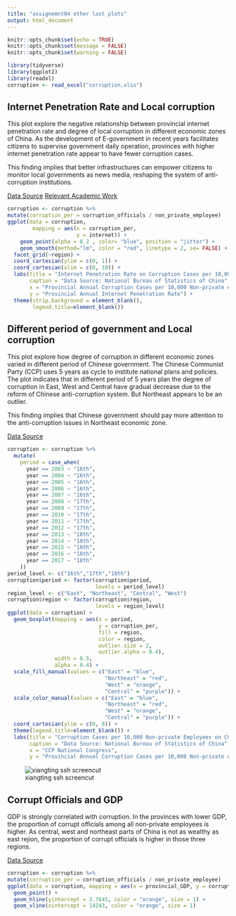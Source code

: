 ```yaml
---
title: "assignemnt04 other last plots"
output: html_document
---
```


```r
knitr::opts_chunk$set(echo = TRUE)
knitr::opts_chunk$set(message = FALSE)
knitr::opts_chunk$set(warning = FALSE)
```



```r
library(tidyverse)
library(ggplot2)
library(readxl)
corruption <- read_excel("corruption.xlsx")
```

## Internet Penetration Rate and Local corruption

This plot explore the negative relationship between provincial internet penetration rate and degree of local corruption in different economic zones of China. As the development of E-government in recent years facilitates citizens to supervise government daily operation, provinces with higher internet penetration rate appear to have fewer corruption cases.

This finding implies that better infrastructures can empower citizens to monitor local governments as news media, reshaping the system of anti-corruption institutions. 

[Data Source](https://data.stats.gov.cn/index.htm)
[Relevant Academic Work](https://www.sciencedirect.com/science/article/abs/pii/S0167624509000110)
 
```r
corruption <- corruption %>%
mutate(corruption_per = corruption_officials / non_private_employee)
ggplot(data = corruption,
        mapping = aes(x = corruption_per,
                      y = internet)) +
    geom_point(alpha = 0.2 , color= "blue", position = "jitter") +
    geom_smooth(method="lm", color = "red", linetype = 2, se= FALSE) +
  facet_grid(~region) +  
  coord_cartesian(ylim = c(0, 1)) +
  coord_cartesian(xlim = c(0, 10)) +
  labs(title = "Internet Penetration Rate on Corruption Cases per 10,000 Non-private Employees, by Economic Zone",
       caption = "Data Source: National Bureau of Statistics of China",
       x = "Provincial Annual Corruption Cases per 10,000 Non-private employees",
       y = "Provincial Annual Internet Penetration Rate") +
  theme(strip.background = element_blank(),
        legend.title=element_blank())
```

## Different period of government and Local corruption

This plot explore how degree of corruption in different economic zones varied in different period of Chinese government. The Chinese Communist Party (CCP) uses 5 years as cycle to institute national plans and policies. The plot indicates that in different period of 5 years plan the degree of corruption in East, West and Central have gradual decrease due to the reform of Chinese anti-corruption system. But Northeast appears to be an outlier. 

This finding implies that Chinese government should pay more attention to the anti-corruption issues in Northeast economic zone. 

[Data Source](https://data.stats.gov.cn/index.htm)

```r
corruption <- corruption %>%
  mutate(
    period = case_when(
      year == 2003 ~ "16th",
      year == 2004 ~ "16th",
      year == 2005 ~ "16th",
      year == 2006 ~ "16th",
      year == 2007 ~ "16th",
      year == 2008 ~ "17th",
      year == 2009 ~ "17th",
      year == 2010 ~ "17th",
      year == 2011 ~ "17th",
      year == 2012 ~ "17th",
      year == 2013 ~ "18th",
      year == 2014 ~ "18th",
      year == 2015 ~ "18th",
      year == 2016 ~ "18th",
      year == 2017 ~ "18th"
    ))
period_level <- c("16th","17th","18th")
corruption$period <- factor(corruption$period, 
                            levels = period_level)
region_level <- c("East", "Northeast", "Central", "West")
corruption$region <- factor(corruption$region, 
                            levels = region_level)
ggplot(data = corruption) +
  geom_boxplot(mapping = aes(x = period,
                             y = corruption_per,
                             fill = region,
                             color = region,
                             outlier.size = 2,
                             outlier.alpha = 0.4),
               width = 0.5,
               alpha = 0.4) +
  scale_fill_manual(values = c("East" = "blue",
                               "Northeast" = "red",
                               "West" = "orange",
                               "Central" = "purple")) +
  scale_color_manual(values = c("East" = "blue",
                               "Northeast" = "red",
                               "West" = "orange",
                               "Central" = "purple")) +
  coord_cartesian(ylim = c(0, 8)) +
  theme(legend.title=element_blank()) +
  labs(title = "Corruption Cases per 10,000 Non-private Employees on CCP National COngresses, by Economic Zone",
       caption = "Data Source: National Bureau of Statistics of China",
       x = "CCP National Congress",
       y = "Provincial Annual Corruption Cases per 10,000 Non-private employees")
```

![xiangting ssh screencut](ssh.jpg)

## Corrupt Officials and GDP
GDP is strongly correlated with corruption. In the provinces with lower GDP, the proportion of corrupt officials among all non-private employees is higher. As central, west and northeast parts of China is not as wealthy as east rejion, the proportion of corrupt officials is higher in those three regions.

[Data Source](https://data.stats.gov.cn/index.htm)

```r
corruption <- corruption %>%
mutate(corruption_per = corruption_officials / non_private_employee)
ggplot(data = corruption, mapping = aes(x = provincial_GDP, y = corruption_per,shape = region, alpha = 0.4)) +
  geom_point() +
  geom_hline(yintercept = 2.7645, color = "orange", size = 1) +
  geom_vline(xintercept = 14243, color = "orange", size = 1)
```

